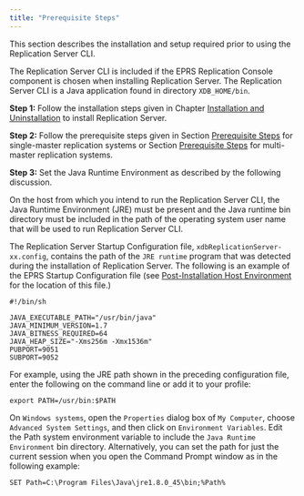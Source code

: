 ```yaml
---
title: "Prerequisite Steps"
---
```


<div id="prereq_steps" class="registered_link"></div>

This section describes the installation and setup required prior to using the Replication Server CLI.

The Replication Server CLI is included if the EPRS Replication Console component is chosen when installing Replication Server. The Replication Server CLI is a Java application found in directory `XDB_HOME/bin`.

**Step 1:** Follow the installation steps given in Chapter [Installation and Uninstallation](../03_installation/#installation) to install Replication Server.

**Step 2:** Follow the prerequisite steps given in Section [Prerequisite Steps](#prerequisite-steps) for single-master replication systems or Section [Prerequisite Steps](../05_smr_operation/01_prerequisites/#prerequisites) for multi-master replication systems.

**Step 3:** Set the Java Runtime Environment as described by the following discussion.

On the host from which you intend to run the Replication Server CLI, the Java Runtime Environment (JRE) must be present and the Java runtime bin directory must be included in the path of the operating system user name that will be used to run Replication Server CLI.

The Replication Server Startup Configuration file, `xdbReplicationServer-xx.config`, contains the path of the `JRE runtime` program that was detected during the installation of Replication Server. The following is an example of the EPRS Startup Configuration file (see [Post-Installation Host Environment](../03_installation/05_post_installation_host_environment/#post_installation_host_environment) for the location of this file.)

```text
#!/bin/sh

JAVA_EXECUTABLE_PATH="/usr/bin/java"
JAVA_MINIMUM_VERSION=1.7
JAVA_BITNESS_REQUIRED=64
JAVA_HEAP_SIZE="-Xms256m -Xmx1536m"
PUBPORT=9051
SUBPORT=9052
```

For example, using the JRE path shown in the preceding configuration file, enter the following on the command line or add it to your profile:

`export PATH=/usr/bin:$PATH`

On `Windows systems`, open the `Properties` dialog box of `My Computer`, choose `Advanced System Settings`, and then click on `Environment Variables`. Edit the Path system environment variable to include the `Java Runtime Environment` bin directory. Alternatively, you can set the path for just the current session when you open the Command Prompt window as in the following example:

`SET Path=C:\Program Files\Java\jre1.8.0_45\bin;%Path%`
